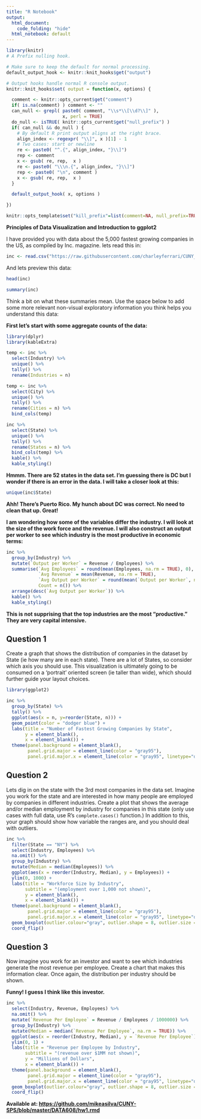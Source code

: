 ```yaml
---
title: "R Notebook"
output:
  html_document:
    code_folding: "hide"
  html_notebook: default
---
```

```r
library(knitr)
# A Prefix nulling hook.

# Make sure to keep the default for normal processing.
default_output_hook <- knitr::knit_hooks$get("output")

# Output hooks handle normal R console output.
knitr::knit_hooks$set( output = function(x, options) {

  comment <- knitr::opts_current$get("comment")
  if( is.na(comment) ) comment <- ""
  can_null <- grepl( paste0( comment, "\\s*\\[\\d?\\]" ),
                     x, perl = TRUE)
  do_null <- isTRUE( knitr::opts_current$get("null_prefix") )
  if( can_null && do_null ) {
    # By default R print output aligns at the right brace.
    align_index <- regexpr( "\\]", x )[1] - 1
    # Two cases: start or newline
    re <- paste0( "^.{", align_index, "}\\]")
    rep <- comment
    x <- gsub( re, rep,  x )
    re <- paste0( "\\\n.{", align_index, "}\\]")
    rep <- paste0( "\n", comment )
    x <- gsub( re, rep,  x )
  }

  default_output_hook( x, options )

})

knitr::opts_template$set("kill_prefix"=list(comment=NA, null_prefix=TRUE))
```
**Principles of Data Visualization and Introduction to ggplot2**

I have provided you with data about the 5,000 fastest growing companies in the US, as compiled by Inc. magazine. lets read this in:

```r

inc <- read.csv("https://raw.githubusercontent.com/charleyferrari/CUNY_DATA_608/master/module1/Data/inc5000_data.csv", header= TRUE)

```

And lets preview this data:

```r

head(inc)

```
```r

summary(inc)

```

Think a bit on what these summaries mean. Use the space below to add some more relevant non-visual exploratory information you think helps you understand this data:

**First let's start with some aggregate counts of the data:**

```r
library(dplyr)
library(kableExtra)

temp <- inc %>%
  select(Industry) %>%
  unique() %>%
  tally() %>%
  rename(Industries = n)

temp <- inc %>%
  select(City) %>%
  unique() %>%
  tally() %>%
  rename(Cities = n) %>%
  bind_cols(temp)

inc %>%
  select(State) %>%
  unique() %>%
  tally() %>%
  rename(States = n) %>%
  bind_cols(temp) %>%
  kable() %>%
  kable_styling()
```

**Hmmm.  There are 52 states in the data set.  I'm guessing there is DC but I wonder if there is an error in the data.  I will take a closer look at this:**

```r
unique(inc$State)
```

**Ahh!  There's Puerto Rico.  My hunch about DC was correct.  No need to clean that up.  Great!**

**I am wondering how some of the variables differ the industry.  I will look at the size of the work force and the revenue.  I will also construct an output per worker to see which industry is the most productive in economic terms:**

```r
inc %>%
  group_by(Industry) %>%
  mutate(`Output per Worker` = Revenue / Employees) %>%
  summarise(`Avg Employees` = round(mean(Employees, na.rm = TRUE), 0),
            `Avg Revenue` = mean(Revenue, na.rm = TRUE),
            `Avg Output per Worker` = round(mean(`Output per Worker`, na.rm = TRUE), 0),
            Count = n()) %>%
  arrange(desc(`Avg Output per Worker`)) %>%
  kable() %>%
  kable_styling()
```

**This is not supprising that the top industries are the most "productive."  They are very capital intensive.**

## Question 1

Create a graph that shows the distribution of companies in the dataset by State (ie how many are in each state). There are a lot of States, so consider which axis you should use. This visualization is ultimately going to be consumed on a 'portrait' oriented screen (ie taller than wide), which should further guide your layout choices.

```r
library(ggplot2)

inc %>%
  group_by(State) %>%
  tally() %>%
  ggplot(aes(x = n, y=reorder(State, n))) +
  geom_point(color = "dodger blue") +
  labs(title = "Number of Fastest Growing Companies by State",
       y = element_blank(),
       x = element_blank()) +
  theme(panel.background = element_blank(),
        panel.grid.major = element_line(color = "gray95"),
        panel.grid.major.x = element_line(color = "gray95", linetype="dashed"))
```

## Question 2

Lets dig in on the state with the 3rd most companies in the data set. Imagine you work for the state and are interested in how many people are employed by companies in different industries. Create a plot that shows the average and/or median employment by industry for companies in this state (only use cases with full data, use R's `complete.cases()` function.) In addition to this, your graph should show how variable the ranges are, and you should deal with outliers.

```r
inc %>%
  filter(State == "NY") %>%
  select(Industry, Employees) %>%
  na.omit() %>%
  group_by(Industry) %>%
  mutate(Median = median(Employees)) %>%
  ggplot(aes(x = reorder(Industry, Median), y = Employees)) +
  ylim(0, 1000) +
  labs(title = "Workforce Size by Industry",
       subtitle = "(employment over 1,000 not shown)",
       y = element_blank(),
       x = element_blank()) +
  theme(panel.background = element_blank(),
        panel.grid.major = element_line(color = "gray95"),
        panel.grid.major.x = element_line(color = "gray95", linetype="dashed")) +
  geom_boxplot(outlier.colour="gray", outlier.shape = 8, outlier.size = 0.9) +
  coord_flip()
```

## Question 3

Now imagine you work for an investor and want to see which industries generate the most revenue per employee. Create a chart that makes this information clear. Once again, the distribution per industry should be shown.

**Funny!  I guess I think like this investor.**
  
```r
inc %>%
  select(Industry, Revenue, Employees) %>%
  na.omit() %>%
  mutate(`Revenue Per Employee` = Revenue / Employees / 1000000) %>%
  group_by(Industry) %>%
  mutate(Median = median(`Revenue Per Employee`, na.rm = TRUE)) %>%
  ggplot(aes(x = reorder(Industry, Median), y = `Revenue Per Employee`)) +
  ylim(0, 1) +
  labs(title = "Revenue per Employee by Industry", 
       subtitle = "(revenue over $1MM not shown)",
       y = "Millions of Dollars",
       x = element_blank()) +
  theme(panel.background = element_blank(),
        panel.grid.major = element_line(color = "gray95"),
        panel.grid.major.x = element_line(color = "gray95", linetype="dashed")) +
  geom_boxplot(outlier.colour="gray", outlier.shape = 8, outlier.size = 0.9) +
  coord_flip()
```

**Available at: [https://github.com/mikeasilva/CUNY-SPS/blob/master/DATA608/hw1.rmd](https://github.com/mikeasilva/CUNY-SPS/blob/master/DATA608/hw1.rmd)**
